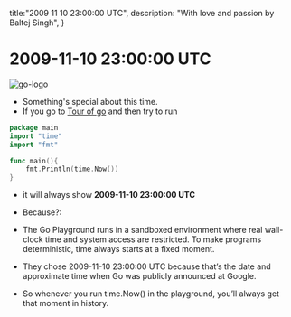 title:"2009 11 10 23:00:00 UTC",
description: "With love and passion by Baltej Singh",
}

# 2009-11-10 23:00:00 UTC
![go-logo](https://go.dev/images/go-logo-white.svg)
- Something's special about this time.
- If you go to [Tour of go](./https://go.dev/tour/) and then try to run 
```Go
package main
import "time"
import "fmt"

func main(){
    fmt.Println(time.Now())
}
```
- it will always show **2009-11-10 23:00:00 UTC**
- Because?:
- The Go Playground runs in a sandboxed environment where real wall-clock time and system access are restricted. To make programs deterministic, time always starts at a fixed moment.

- They chose 2009-11-10 23:00:00 UTC because that’s the date and approximate time when Go was publicly announced at Google.

- So whenever you run time.Now() in the playground, you’ll always get that moment in history.

    
